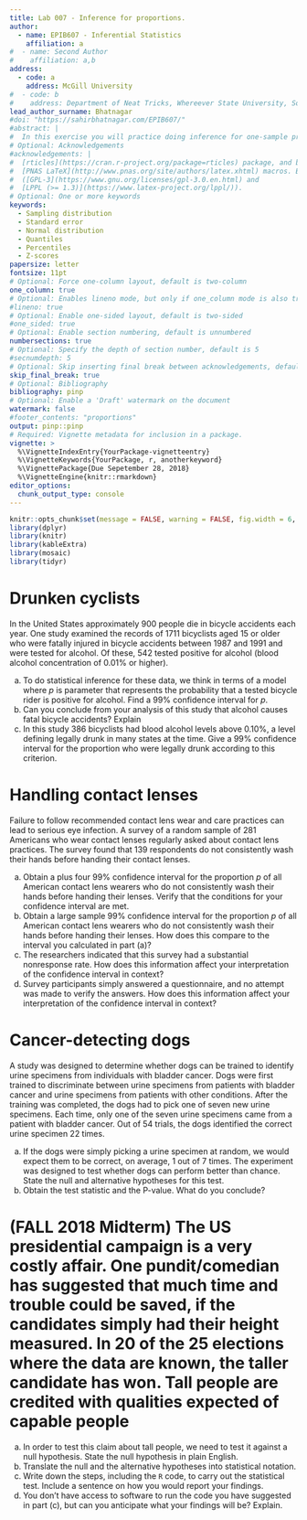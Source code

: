 ```yaml
---
title: Lab 007 - Inference for proportions.
author:
  - name: EPIB607 - Inferential Statistics
    affiliation: a
#  - name: Second Author
#    affiliation: a,b
address:
  - code: a
    address: McGill University
#  - code: b
#    address: Department of Neat Tricks, Whereever State University, Someplace, MC, 67890
lead_author_surname: Bhatnagar
#doi: "https://sahirbhatnagar.com/EPIB607/"
#abstract: |
#  In this exercise you will practice doing inference for one-sample proportions. 
# Optional: Acknowledgements
#acknowledgements: |
#  [rticles](https://cran.r-project.org/package=rticles) package, and both packages rely on the
#  [PNAS LaTeX](http://www.pnas.org/site/authors/latex.xhtml) macros. Both these sources are
#  ([GPL-3](https://www.gnu.org/licenses/gpl-3.0.en.html) and
#  [LPPL (>= 1.3)](https://www.latex-project.org/lppl/)).
# Optional: One or more keywords
keywords:
  - Sampling distribution
  - Standard error
  - Normal distribution
  - Quantiles
  - Percentiles
  - Z-scores
papersize: letter
fontsize: 11pt
# Optional: Force one-column layout, default is two-column
one_column: true
# Optional: Enables lineno mode, but only if one_column mode is also true
#lineno: true
# Optional: Enable one-sided layout, default is two-sided
#one_sided: true
# Optional: Enable section numbering, default is unnumbered
numbersections: true
# Optional: Specify the depth of section number, default is 5
#secnumdepth: 5
# Optional: Skip inserting final break between acknowledgements, default is false
skip_final_break: true
# Optional: Bibliography 
bibliography: pinp
# Optional: Enable a 'Draft' watermark on the document
watermark: false
#footer_contents: "proportions"
output: pinp::pinp
# Required: Vignette metadata for inclusion in a package.
vignette: >
  %\VignetteIndexEntry{YourPackage-vignetteentry}
  %\VignetteKeywords{YourPackage, r, anotherkeyword}
  %\VignettePackage{Due Sepetember 28, 2018}
  %\VignetteEngine{knitr::rmarkdown}
editor_options: 
  chunk_output_type: console
---
```



```r
knitr::opts_chunk$set(message = FALSE, warning = FALSE, fig.width = 6, fig.height = 6)
library(dplyr)
library(knitr)
library(kableExtra)
library(mosaic)
library(tidyr)
```


\begin{figure}[H]
  \begin{center}
\includegraphics[scale=0.65]{Nomogram.pdf}
  \end{center}
  \caption{\normalsize Wilson 95\% CIs for proportion $\pi$}\label{fig:nomo}
\end{figure}





# Drunken cyclists

In the United States approximately 900 people die in bicycle accidents each year. One study examined the records of 1711 bicyclists aged 15 or older who were fatally injured in bicycle accidents between 1987 and 1991 and were tested for alcohol. Of these, 542 tested positive for alcohol (blood alcohol concentration of 0.01% or higher).

a. To do statistical inference for these data, we think in terms of a model where $p$ is parameter that represents the probability that a tested bicycle rider is positive for alcohol. Find a 99% confidence interval for $p$.
b. Can you conclude from your analysis of this study that alcohol causes fatal bicycle accidents? Explain
c. In this study 386 bicyclists had blood alcohol levels above 0.10%, a level defining legally drunk in many states at the time. Give a 99% confidence interval for the proportion who were legally drunk according to this criterion. 



# Handling contact lenses

Failure to follow recommended contact lens wear and care practices can lead to serious eye infection. A survey of a random sample of 281 Americans who wear contact lenses regularly asked about contact lens practices. The survey found that 139 respondents do not consistently wash their hands before handing their contact lenses. 

a. Obtain a plus four 99% confidence interval for the proportion $p$ of all American contact lens wearers who do not consistently wash their hands before handing their lenses. Verify that the conditions for your confidence interval are met.
b. Obtain a large sample 99% confidence interval for the proportion $p$ of all American contact lens wearers who do not consistently wash their hands before handing their lenses. How does this compare to the interval you calculated in part (a)? 
c. The researchers indicated that this survey had a substantial nonresponse rate. How does this information affect your interpretation of the confidence interval in context?
d. Survey participants simply answered a questionnaire, and no attempt was made to verify the answers. How does this information affect your interpretation of the confidence interval in context?


# Cancer-detecting dogs

A study was designed to determine whether dogs can be trained to identify urine specimens from individuals with bladder cancer. Dogs were first trained to discriminate between urine specimens from patients with bladder cancer and urine specimens from patients with other conditions. After the training was completed, the dogs had to pick one of seven new urine specimens. Each time, only one of the seven urine specimens came from a patient with bladder cancer. Out of 54 trials, the dogs identified the correct urine specimen 22 times. 

a. If the dogs were simply picking a urine specimen at random, we would expect them to be correct, on average, 1 out of 7 times. The experiment was designed to test whether dogs can perform better than chance. State the null and alternative hypotheses for this test. 
b. Obtain the test statistic and the P-value. What do you conclude?



# (FALL 2018 Midterm) The US presidential campaign is a very costly affair. One pundit/comedian has suggested that much time and trouble could be saved, if the candidates simply had their height measured. In 20 of the 25 elections where the data are known, the taller candidate has won. Tall people are credited with qualities expected of capable people

a. In order to test this claim about tall people, we need to test it against a null hypothesis. State the null hypothesis in plain English.
b. Translate the null and the alternative hypotheses into statistical notation.
c. Write down the steps, including the `R` code, to carry out the statistical test. Include a sentence on how you would report your findings. 
d. You don't have access to software to run the code you have suggested in part (c), but can you anticipate what your findings will be? Explain.
